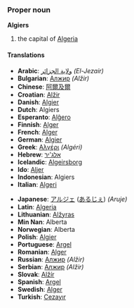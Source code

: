 ===Proper noun===
'''Algiers'''

#the capital of [[Algeria]]

====Translations====
{{top}}<!--languages from A to I go here-->
*'''Arabic''': [[ولاية الجزائر]] ''(El-Jezair)''
*'''Bulgarian''': [[Алжир]] ''(Alžir)''
*'''Chinese''': [[阿爾及爾]]
*'''Croatian''': [[Alžir]]
*'''Danish''': [[Algier]]
*'''Dutch''': Algiers
*'''Esperanto''': [[Alĝero]]
*'''Finnish''': [[Alger]]
*'''French''': [[Alger]]
*'''German''': [[Algier]]
*'''Greek''': [[Αλγέρι]] ''(Algéri)''
*'''Hebrew''': [[אלג'יר]]
*'''Icelandic''': [[Algeirsborg]]
*'''Ido''': [[Aljer]]
*'''Indonesian''': Algiers
*'''Italian''': [[Algeri]]
{{mid}}<!--languages from J to Z go here-->
*'''Japanese''': [[アルジェ]] ([[あるじぇ]]) ''(Aruje)''
*'''Latin''': [[Algeria]]
*'''Lithuanian''': [[Alžyras]]
*'''Min Nan''': Alberta
*'''Norwegian''': Alberta
*'''Polish''': [[Algier]]
*'''Portuguese''': [[Argel]]
*'''Romanian''': [[Alger]]
*'''Russian''': [[Алжир]] ''(Alžir)''
*'''Serbian''': [[Алжир]] ''(Alžir)''
*'''Slovak''': [[Alžír]]
*'''Spanish''': [[Argel]]
*'''Swedish''': [[Alger]]
*'''Turkish''': [[Cezayır]]
{{bottom}}